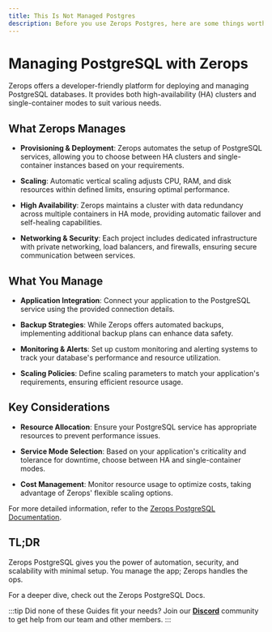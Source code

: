 ```yaml
---
title: This Is Not Managed Postgres
description: Before you use Zerops Postgres, here are some things worth understanding about it.
---
```


# Managing PostgreSQL with Zerops

Zerops offers a developer-friendly platform for deploying and managing PostgreSQL databases. It provides both high-availability (HA) clusters and single-container modes to suit various needs. 

## What Zerops Manages

- **Provisioning & Deployment**: Zerops automates the setup of PostgreSQL services, allowing you to choose between HA clusters and single-container instances based on your requirements. 

- **Scaling**: Automatic vertical scaling adjusts CPU, RAM, and disk resources within defined limits, ensuring optimal performance. 

- **High Availability**: Zerops maintains a cluster with data redundancy across multiple containers in HA mode, providing automatic failover and self-healing capabilities. 

- **Networking & Security**: Each project includes dedicated infrastructure with private networking, load balancers, and firewalls, ensuring secure communication between services. 

## What You Manage

- **Application Integration**: Connect your application to the PostgreSQL service using the provided connection details.

- **Backup Strategies**: While Zerops offers automated backups, implementing additional backup plans can enhance data safety.

- **Monitoring & Alerts**: Set up custom monitoring and alerting systems to track your database's performance and resource utilization.

- **Scaling Policies**: Define scaling parameters to match your application's requirements, ensuring efficient resource usage.

## Key Considerations

- **Resource Allocation**: Ensure your PostgreSQL service has appropriate resources to prevent performance issues.

- **Service Mode Selection**: Based on your application's criticality and tolerance for downtime, choose between HA and single-container modes. 

- **Cost Management**: Monitor resource usage to optimize costs, taking advantage of Zerops' flexible scaling options.

For more detailed information, refer to the [Zerops PostgreSQL Documentation](https://docs.zerops.io/postgresql/how-to/create).


## TL;DR
Zerops PostgreSQL gives you the power of automation, security, and scalability with minimal setup. You manage the app; Zerops handles the ops.

For a deeper dive, check out the Zerops PostgreSQL Docs.

:::tip
Did none of these Guides fit your needs? Join our **[Discord](https://discord.com/invite/WDvCZ54)** community to get help from our team and other members.
:::
